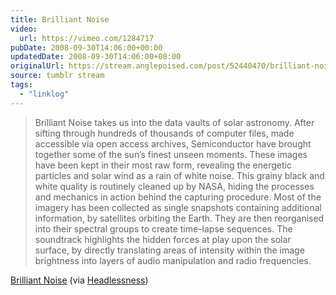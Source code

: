```yaml
---
title: Brilliant Noise
video:
  url: https://vimeo.com/1284717
pubDate: 2008-09-30T14:06:00+00:00
updatedDate: 2008-09-30T14:06:00+00:00
originalUrl: https://stream.anglepoised.com/post/52440470/brilliant-noise-via-headlessness-brilliant
source: tumblr stream
tags:
  - "linklog"
---
```


> Brilliant Noise takes us into the data vaults of solar astronomy. After sifting through hundreds of thousands of computer files, made accessible via open access archives, Semiconductor have brought together some of the sun&rsquo;s finest unseen moments. These images have been kept in their most raw form, revealing the energetic particles and solar wind as a rain of white noise. This grainy black and white quality is routinely cleaned up by NASA, hiding the processes and mechanics in action behind the capturing procedure. Most of the imagery has been collected as single snapshots containing additional information, by satellites orbiting the Earth. They are then reorganised into their spectral groups to create time-lapse sequences. The soundtrack highlights the hidden forces at play upon the solar surface, by directly translating areas of intensity within the image brightness into layers of audio manipulation and radio frequencies.

[Brilliant Noise][1] (via [Headlessness][2])

[1]: https://semiconductorfilms.com/art/brilliant-noise/
[2]: http://headlessness.com/
